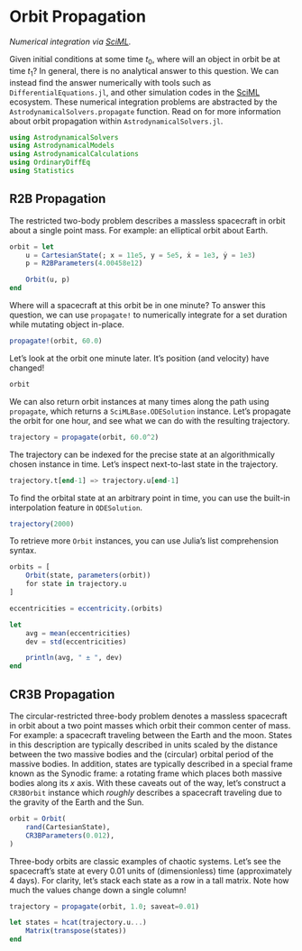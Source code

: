 # Orbit Propagation

*Numerical integration via [SciML](https://sciml.ai).*

Given initial conditions at some time $t_0$, where will an object in orbit be at time $t_1$?
In general, there is no analytical answer to this question.
We can instead find the answer numerically with tools such as `DifferentialEquations.jl`, and other simulation codes in the [SciML](https://sciml.ai) ecosystem.
These numerical integration problems are abstracted by the `AstrodynamicalSolvers.propagate` function.
Read on for more information about orbit propagation within `AstrodynamicalSolvers.jl`.

```julia
using AstrodynamicalSolvers
using AstrodynamicalModels
using AstrodynamicalCalculations
using OrdinaryDiffEq
using Statistics
```

## R2B Propagation

The restricted two-body problem describes a massless spacecraft in orbit about a single point mass.
For example: an elliptical orbit about Earth.

```julia
orbit = let
    u = CartesianState(; x = 11e5, y = 5e5, ẋ = 1e3, ẏ = 1e3)
    p = R2BParameters(4.00458e12)

    Orbit(u, p)
end
```

Where will a spacecraft at this orbit be in one minute?
To answer this question, we can use `propagate!` to numerically integrate for a set duration while mutating object in-place.

```julia
propagate!(orbit, 60.0)
```

Let's look at the orbit one minute later.
It's position (and velocity) have changed!

```julia
orbit
```

We can also return orbit instances at many times along the path using `propagate`, which returns a `SciMLBase.ODESolution` instance.
Let's propagate the orbit for one hour, and see what we can do with the resulting trajectory.

```julia
trajectory = propagate(orbit, 60.0^2)
```

The trajectory can be indexed for the precise state at an algorithmically chosen instance in time.
Let's inspect next-to-last state in the trajectory.

```julia
trajectory.t[end-1] => trajectory.u[end-1]
```

To find the orbital state at an arbitrary point in time, you can use the built-in interpolation feature in `ODESolution`.

```julia
trajectory(2000)
```

To retrieve more `Orbit` instances, you can use Julia's list comprehension syntax.

```julia
orbits = [
    Orbit(state, parameters(orbit))
    for state in trajectory.u
]

eccentricities = eccentricity.(orbits)

let
    avg = mean(eccentricities)
    dev = std(eccentricities)

    println(avg, " ± ", dev)
end
```

## CR3B Propagation

The circular-restricted three-body problem denotes a massless spacecraft in orbit about a two point masses which orbit their common center of mass.
For example: a spacecraft traveling between the Earth and the moon.
States in this description are typically described in units scaled by the distance between the two massive bodies and the (circular) orbital period of the massive bodies.
In addition, states are typically described in a special frame known as the Synodic frame: a rotating frame which places both massive bodies along its $x$ axis.
With these caveats out of the way, let's construct a `CR3BOrbit` instance which *roughly* describes a spacecraft traveling due to the gravity of the Earth and the Sun.

```julia
orbit = Orbit(
    rand(CartesianState),
    CR3BParameters(0.012),
)
```

Three-body orbits are classic examples of chaotic systems.
Let's see the spacecraft's state at every $0.01$ units of (dimensionless) time (approximately $4$ days).
For clarity, let's stack each state as a row in a tall matrix.
Note how much the values change down a single column!

```julia
trajectory = propagate(orbit, 1.0; saveat=0.01)

let states = hcat(trajectory.u...)
    Matrix(transpose(states))
end
```
